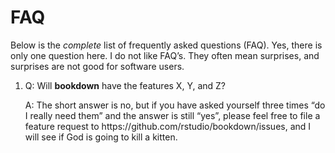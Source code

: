 # FAQ

Below is the _complete_ list of frequently asked questions (FAQ). Yes, there is only one question here. I do not like FAQ's. They often mean surprises, and surprises are not good for software users.

1. Q: Will **bookdown** have the features X, Y, and Z?

    A: The short answer is no, but if you have asked yourself three times "do I really need them" and the answer is still "yes", please feel free to file a feature request to https://github.com/rstudio/bookdown/issues, and I will see if God is going to kill a kitten.
